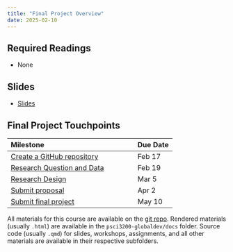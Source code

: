 ```yaml
---
title: "Final Project Overview"
date: 2025-02-10
---
```


## Required Readings

- None

## Slides

- [Slides](/slides/08_final_project.html)


## Final Project Touchpoints


| Milestone                    | Due Date|
|:-----------------------------|:--------|
| [Create a GitHub repository](https://jrspringman.github.io/psci3200-globaldev/assignments/02_gitrepo.html)| Feb 17 |
| [Research Question and Data](https://jrspringman.github.io/psci3200-globaldev/assignments/03_fprqd.html)  | Feb 19 |
| [Research Design](https://jrspringman.github.io/psci3200-globaldev/assignments/04_fpdesign.html)          | Mar 5  |
| [Submit proposal](https://jrspringman.github.io/psci3200-globaldev/assignments/05_fptest.html)            | Apr 2  |
| [Submit final project](https://jrspringman.github.io/psci3200-globaldev/assignments/final_project.html)   | May 10 |


::: {.callout-note}
All materials for this course are available on the [git repo](https://github.com/jrspringman/psci3200-globaldev). Rendered materials (usually `.html`) are available in the `psci3200-globaldev/docs` folder. Source code (usually `.qmd`) for slides, workshops, assignments, and all other materials are available in their respective subfolders.
:::





